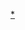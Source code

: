 <noinclude>{{日本都道府縣行政區劃}}</noinclude>{{Navbox
|name = 北海道振興局
|state = {{{state|autocollapse}}}
|titlestyle = background:#cff;
|groupstyle = background:#eee;
|belowstyle = background:#efefef;
|bodystyle = background:#f9f9f9;
|liststyle = width:auto;
|oddstyle = background:#fcfcfc;
|title = [[北海道]]振興局
|bodyclass = hlist

|group1 = [[道央]]
|list1 =
* [[空知綜合振興局]]／[[石狩振興局]]
* [[後志綜合振興局]]

|group2 = {{tsl|ja|日胆|日膽}}
|list2 = 
* [[膽振綜合振興局]]／[[日高振興局]]

|group3 = [[道南]]
|list3 = 
* [[渡島綜合振興局]]／[[檜山振興局]]

|group4 = [[道北 (日本)|道北]]
|list4 = 
* [[上川綜合振興局]]／[[留萌振興局]]
* [[宗谷綜合振興局]]

|group5 = [[道東]]
|list5 = 
* [[鄂霍次克綜合振興局]]
* [[十勝綜合振興局]]
* [[釧路綜合振興局]]／[[根室振興局]]
}}<noinclude>
{{DEFAULTSORT:Hokkaido}}
[[Category:北海道行政區劃模板|*]]
</noinclude>